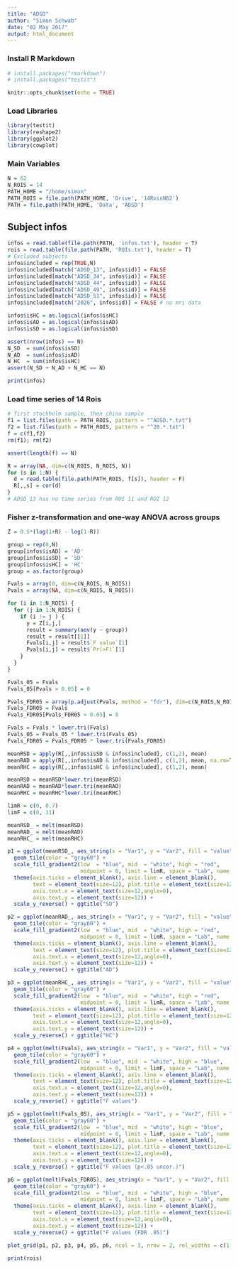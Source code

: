 ```yaml
---
title: "ADSD"
author: "Simon Schwab"
date: "02 May 2017"
output: html_document
---
```


### Install R Markdown 
```r
# install.packages("rmarkdown")
# install.packages("testit")
```

```r
knitr::opts_chunk$set(echo = TRUE)
```

### Load Libraries
```r
library(testit)
library(reshape2)
library(ggplot2)
library(cowplot)
```

### Main Variables
```r
N = 62
N_ROIS = 14
PATH_HOME = "/home/simon"
PATH_ROIS = file.path(PATH_HOME, 'Drive', '14RoisN62') 
PATH = file.path(PATH_HOME, 'Data', 'ADSD')
```

## Subject infos
```r
infos = read.table(file.path(PATH, 'infos.txt'), header = T)
rois = read.table(file.path(PATH, 'ROIs.txt'), header = T)
# Excluded subjects
infos$included = rep(TRUE,N)
infos$included[match("ADSD_13", infos$id)] = FALSE
infos$included[match("ADSD_34", infos$id)] = FALSE
infos$included[match("ADSD_44", infos$id)] = FALSE
infos$included[match("ADSD_49", infos$id)] = FALSE
infos$included[match("ADSD_51", infos$id)] = FALSE
infos$included[match("2026", infos$id)] = FALSE # no mri data

infos$isHC = as.logical(infos$isHC)
infos$isAD = as.logical(infos$isAD)
infos$isSD = as.logical(infos$isSD)

assert(nrow(infos) == N)
N_SD  = sum(infos$isSD)
N_AD  = sum(infos$isAD)
N_HC  = sum(infos$isHC)
assert(N_SD + N_AD + N_HC == N)

print(infos)
```

### Load time series of 14 Rois
```r
# first stockholm sample, then china sample
f1 = list.files(path = PATH_ROIS, pattern = "^ADSD.*.txt")
f2 = list.files(path = PATH_ROIS, pattern = "^20.*.txt")
f = c(f1,f2)
rm(f1); rm(f2)

assert(length(f) == N)

R = array(NA, dim=c(N_ROIS, N_ROIS, N))
for (s in 1:N) {
  d = read.table(file.path(PATH_ROIS, f[s]), header = F)
  R[,,s] = cor(d)
}
# ADSD_13 has no time series from ROI 11 and ROI 12
```

### Fisher z-transformation and one-way ANOVA across groups
```r
Z = 0.5*(log(1+R) - log(1-R))

group = rep(0,N)
group[infos$isAD] = 'AD'
group[infos$isSD] = 'SD'
group[infos$isHC] = 'HC'
group = as.factor(group)

Fvals = array(0, dim=c(N_ROIS, N_ROIS))
Pvals = array(NA, dim=c(N_ROIS, N_ROIS))

for (i in 1:N_ROIS) {
  for (j in 1:N_ROIS) {
    if (i != j ) {
      y = Z[i,j,]
      result = summary(aov(y ~ group))
      result = result[[1]]
      Fvals[i,j] = result$`F value`[1]
      Pvals[i,j] = result$`Pr(>F)`[1]
    }
  }
}

Fvals_05 = Fvals
Fvals_05[Pvals > 0.05] = 0

Pvals_FDR05 = array(p.adjust(Pvals, method = "fdr"), dim=c(N_ROIS,N_ROIS))
Fvals_FDR05 = Fvals
Fvals_FDR05[Pvals_FDR05 > 0.05] = 0

Fvals = Fvals * lower.tri(Fvals)
Fvals_05 = Fvals_05 * lower.tri(Fvals_05)
Fvals_FDR05 = Fvals_FDR05 * lower.tri(Fvals_FDR05)

```

```r
meanRSD = apply(R[,,infos$isSD & infos$included], c(1,2), mean)
meanRAD = apply(R[,,infos$isAD & infos$included], c(1,2), mean, na.rm=T) # problem with ADSD_13
meanRHC = apply(R[,,infos$isHC & infos$included], c(1,2), mean)

meanRSD = meanRSD*lower.tri(meanRSD)
meanRAD = meanRAD*lower.tri(meanRAD)
meanRHC = meanRHC*lower.tri(meanRHC)

limR = c(0, 0.7)
limF = c(0, 11)

meanRSD_ = melt(meanRSD)
meanRAD_ = melt(meanRAD)
meanRHC_ = melt(meanRHC)
```

```r
p1 = ggplot(meanRSD_, aes_string(x = "Var1", y = "Var2", fill = "value")) +
  geom_tile(color = "gray60") +
  scale_fill_gradient2(low  = "blue", mid  = "white", high = "red",
                       midpoint = 0, limit = limR, space = "Lab", name = "R") +
  theme(axis.ticks = element_blank(), axis.line = element_blank(),
        text = element_text(size=12), plot.title = element_text(size=12),
        axis.text.x = element_text(size=12,angle=0),
        axis.text.y = element_text(size=12)) + 
  scale_y_reverse() + ggtitle("SD")

p2 = ggplot(meanRAD_, aes_string(x = "Var1", y = "Var2", fill = "value")) +
  geom_tile(color = "gray60") +
  scale_fill_gradient2(low  = "blue", mid  = "white", high = "red",
                       midpoint = 0, limit = limR, space = "Lab", name = "R") +
  theme(axis.ticks = element_blank(), axis.line = element_blank(),
        text = element_text(size=12), plot.title = element_text(size=12),
        axis.text.x = element_text(size=12,angle=0),
        axis.text.y = element_text(size=12)) + 
  scale_y_reverse() + ggtitle("AD")

p3 = ggplot(meanRHC_, aes_string(x = "Var1", y = "Var2", fill = "value")) +
  geom_tile(color = "gray60") +
  scale_fill_gradient2(low  = "blue", mid  = "white", high = "red",
                       midpoint = 0, limit = limR, space = "Lab", name = "R") +
  theme(axis.ticks = element_blank(), axis.line = element_blank(),
        text = element_text(size=12), plot.title = element_text(size=12),
        axis.text.x = element_text(size=12,angle=0),
        axis.text.y = element_text(size=12)) + 
  scale_y_reverse() + ggtitle("HC")

p4 = ggplot(melt(Fvals), aes_string(x = "Var1", y = "Var2", fill = "value")) +
  geom_tile(color = "gray60") +
  scale_fill_gradient2(low  = "blue", mid  = "white", high = "blue",
                       midpoint = 0, limit = limF, space = "Lab", name = "R") +
  theme(axis.ticks = element_blank(), axis.line = element_blank(),
        text = element_text(size=12), plot.title = element_text(size=12),
        axis.text.x = element_text(size=12,angle=0),
        axis.text.y = element_text(size=12)) + 
  scale_y_reverse() + ggtitle("F values")

p5 = ggplot(melt(Fvals_05), aes_string(x = "Var1", y = "Var2", fill = "value")) +
  geom_tile(color = "gray60") +
  scale_fill_gradient2(low  = "blue", mid  = "white", high = "blue",
                       midpoint = 0, limit = limF, space = "Lab", name = "R") +
  theme(axis.ticks = element_blank(), axis.line = element_blank(),
        text = element_text(size=12), plot.title = element_text(size=12),
        axis.text.x = element_text(size=12,angle=0),
        axis.text.y = element_text(size=12)) + 
  scale_y_reverse() + ggtitle("F values (p<.05 uncor.)")

p6 = ggplot(melt(Fvals_FDR05), aes_string(x = "Var1", y = "Var2", fill = "value")) +
  geom_tile(color = "gray60") +
  scale_fill_gradient2(low  = "blue", mid  = "white", high = "blue",
                       midpoint = 0, limit = limF, space = "Lab", name = "R") +
  theme(axis.ticks = element_blank(), axis.line = element_blank(),
        text = element_text(size=12), plot.title = element_text(size=12),
        axis.text.x = element_text(size=12,angle=0),
        axis.text.y = element_text(size=12)) + 
  scale_y_reverse() + ggtitle("F values (FDR .05)")

plot_grid(p1, p2, p3, p4, p5, p6, ncol = 3, nrow = 2, rel_widths = c(1, 1))
```
```r
print(rois)

```



